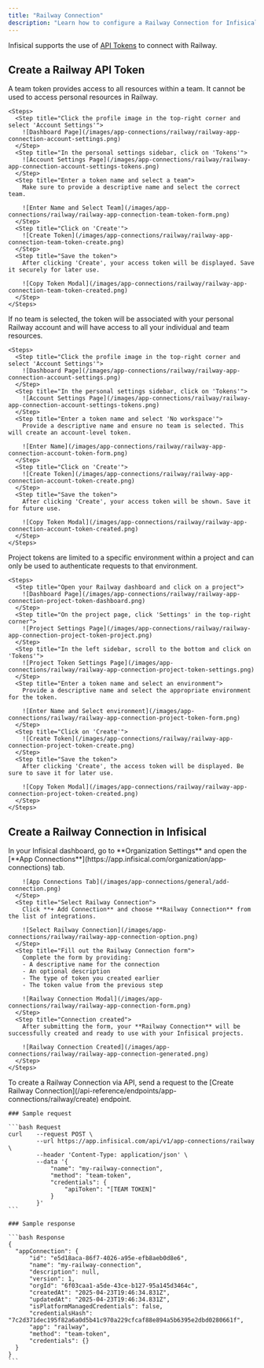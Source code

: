 ```yaml
---
title: "Railway Connection"
description: "Learn how to configure a Railway Connection for Infisical."
---
```


Infisical supports the use of [API Tokens](https://docs.railway.com/guides/public-api#creating-a-token) to connect with Railway.

## Create a Railway API Token

<Tabs>
  <Tab title="Team Token">
    A team token provides access to all resources within a team. It cannot be used to access personal resources in Railway.

    <Steps>
      <Step title="Click the profile image in the top-right corner and select 'Account Settings'">
        ![Dashboard Page](/images/app-connections/railway/railway-app-connection-account-settings.png)
      </Step>
      <Step title="In the personal settings sidebar, click on 'Tokens'">
        ![Account Settings Page](/images/app-connections/railway/railway-app-connection-account-settings-tokens.png)
      </Step>
      <Step title="Enter a token name and select a team">
        Make sure to provide a descriptive name and select the correct team.

        ![Enter Name and Select Team](/images/app-connections/railway/railway-app-connection-team-token-form.png)
      </Step>
      <Step title="Click on 'Create'">
        ![Create Token](/images/app-connections/railway/railway-app-connection-team-token-create.png)
      </Step>
      <Step title="Save the token">
        After clicking 'Create', your access token will be displayed. Save it securely for later use.

        ![Copy Token Modal](/images/app-connections/railway/railway-app-connection-team-token-created.png)
      </Step>
    </Steps>
  </Tab>

  <Tab title="Account Token">
    If no team is selected, the token will be associated with your personal Railway account and will have access to all your individual and team resources.

    <Steps>
      <Step title="Click the profile image in the top-right corner and select 'Account Settings'">
        ![Dashboard Page](/images/app-connections/railway/railway-app-connection-account-settings.png)
      </Step>
      <Step title="In the personal settings sidebar, click on 'Tokens'">
        ![Account Settings Page](/images/app-connections/railway/railway-app-connection-account-settings-tokens.png)
      </Step>
      <Step title="Enter a token name and select 'No workspace'">
        Provide a descriptive name and ensure no team is selected. This will create an account-level token.

        ![Enter Name](/images/app-connections/railway/railway-app-connection-account-token-form.png)
      </Step>
      <Step title="Click on 'Create'">
        ![Create Token](/images/app-connections/railway/railway-app-connection-account-token-create.png)
      </Step>
      <Step title="Save the token">
        After clicking 'Create', your access token will be shown. Save it for future use.

        ![Copy Token Modal](/images/app-connections/railway/railway-app-connection-account-token-created.png)
      </Step>
    </Steps>
  </Tab>

  <Tab title="Project Token">
    Project tokens are limited to a specific environment within a project and can only be used to authenticate requests to that environment.

    <Steps>
      <Step title="Open your Railway dashboard and click on a project">
        ![Dashboard Page](/images/app-connections/railway/railway-app-connection-project-token-dashboard.png)
      </Step>
      <Step title="On the project page, click 'Settings' in the top-right corner">
        ![Project Settings Page](/images/app-connections/railway/railway-app-connection-project-token-project.png)
      </Step>
      <Step title="In the left sidebar, scroll to the bottom and click on 'Tokens'">
        ![Project Token Settings Page](/images/app-connections/railway/railway-app-connection-project-token-settings.png)
      </Step>
      <Step title="Enter a token name and select an environment">
        Provide a descriptive name and select the appropriate environment for the token.

        ![Enter Name and Select environment](/images/app-connections/railway/railway-app-connection-project-token-form.png)
      </Step>
      <Step title="Click on 'Create'">
        ![Create Token](/images/app-connections/railway/railway-app-connection-project-token-create.png)
      </Step>
      <Step title="Save the token">
        After clicking 'Create', the access token will be displayed. Be sure to save it for later use.

        ![Copy Token Modal](/images/app-connections/railway/railway-app-connection-project-token-created.png)
      </Step>
    </Steps>
  </Tab>
</Tabs>

## Create a Railway Connection in Infisical

<Tabs>
  <Tab title="Infisical UI">
    <Steps>
      <Step title="Navigate to App Connections">
        In your Infisical dashboard, go to **Organization Settings** and open the [**App Connections**](https://app.infisical.com/organization/app-connections) tab.

        ![App Connections Tab](/images/app-connections/general/add-connection.png)
      </Step>
      <Step title="Select Railway Connection">
        Click **+ Add Connection** and choose **Railway Connection** from the list of integrations.

        ![Select Railway Connection](/images/app-connections/railway/railway-app-connection-option.png)
      </Step>
      <Step title="Fill out the Railway Connection form">
        Complete the form by providing:
        - A descriptive name for the connection
        - An optional description
        - The type of token you created earlier
        - The token value from the previous step

        ![Railway Connection Modal](/images/app-connections/railway/railway-app-connection-form.png)
      </Step>
      <Step title="Connection created">
        After submitting the form, your **Railway Connection** will be successfully created and ready to use with your Infisical projects.

        ![Railway Connection Created](/images/app-connections/railway/railway-app-connection-generated.png)
      </Step>
    </Steps>
  </Tab>

  <Tab title="API">
    To create a Railway Connection via API, send a request to the [Create Railway Connection](/api-reference/endpoints/app-connections/railway/create) endpoint.

    ### Sample request

    ```bash Request
    curl    --request POST \
            --url https://app.infisical.com/api/v1/app-connections/railway \
            --header 'Content-Type: application/json' \
            --data '{
                "name": "my-railway-connection",
                "method": "team-token",
                "credentials": {
                    "apiToken": "[TEAM TOKEN]"
                }
            }'
    ```

    ### Sample response

    ```bash Response
    {
      "appConnection": {
          "id": "e5d18aca-86f7-4026-a95e-efb8aeb0d8e6",
          "name": "my-railway-connection",
          "description": null,
          "version": 1,
          "orgId": "6f03caa1-a5de-43ce-b127-95a145d3464c",
          "createdAt": "2025-04-23T19:46:34.831Z",
          "updatedAt": "2025-04-23T19:46:34.831Z",
          "isPlatformManagedCredentials": false,
          "credentialsHash": "7c2d371dec195f82a6a0d5b41c970a229cfcaf88e894a5b6395e2dbd0280661f",
          "app": "railway",
          "method": "team-token",
          "credentials": {}
      }
    }
    ```
  </Tab>
</Tabs>
